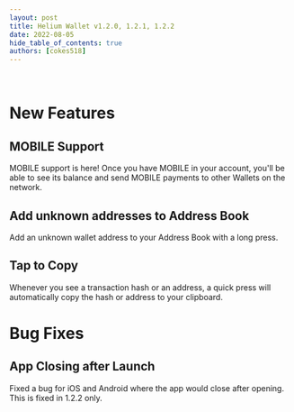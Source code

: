 ```yaml
---
layout: post
title: Helium Wallet v1.2.0, 1.2.1, 1.2.2
date: 2022-08-05
hide_table_of_contents: true
authors: [cokes518]
---
```


&nbsp;

# New Features

## MOBILE Support

MOBILE support is here! Once you have MOBILE in your account, you'll be able to see its balance and
send MOBILE payments to other Wallets on the network.

<!--truncate-->

## Add unknown addresses to Address Book

Add an unknown wallet address to your Address Book with a long press.

## Tap to Copy

Whenever you see a transaction hash or an address, a quick press will automatically copy the hash or
address to your clipboard.

# Bug Fixes

## App Closing after Launch

Fixed a bug for iOS and Android where the app would close after opening. This is fixed in 1.2.2
only.

